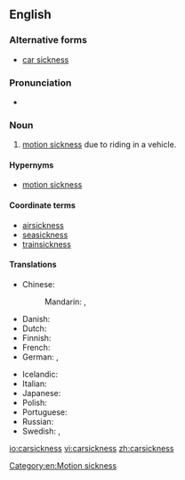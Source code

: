==English==

===Alternative forms===
* [[car sickness]]

===Pronunciation===
* {{a|UK}} {{IPA|/ˈkɑː(ɹ)ˌsɪk.nəs/|lang=en}}

===Noun===
{{en-noun|-}}

# [[motion sickness]] due to riding in a vehicle.

====Hypernyms====
* [[motion sickness]]

====Coordinate terms====
* [[airsickness]]
* [[seasickness]]
* [[trainsickness]]

====Translations====
{{trans-top|motion sickness due to riding in a vehicle}}
* Chinese:
*: Mandarin: {{t+|cmn|暈車|sc=Hani}}, {{t+|cmn|晕车|tr=yūnchē|sc=Hani}}
* Danish: {{t|da|køresyge}}
* Dutch: {{t|nl|wagenziekte|f}}
* Finnish: {{t|fi|matkapahoinvointi}}
* French: {{t+|fr|mal de la route|m}}
* German: {{t|de|Reisekrankheit|f}}, {{t|de|Autokrankheit|f}}
{{trans-mid}}
* Icelandic: {{t|is|bílveiki|f}}
* Italian: {{t|it|mal d'auto|m}}
* Japanese: {{t|ja|車酔い|tr=くるまよい, kurumayoi}}
* Polish: {{t+|pl|choroba lokomocyjna|f}}
* Portuguese: {{t|pt|enjoo de viagem|m}}
* Russian: {{t|ru|[[тошнота́]] от [[поездка|пое́здки]] в [[автотранспорт|автотра́нспорте]]|f}}
* Swedish: {{t|sv|åksjuka}}, {{t|sv|rörelsesjuka}}
{{trans-bottom}}

[[Category:en:Motion sickness]]

[[io:carsickness]]
[[vi:carsickness]]
[[zh:carsickness]]